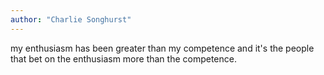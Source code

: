 ```yaml
---
author: "Charlie Songhurst"
---
```


my enthusiasm has been greater than my competence and it's the people that bet on the enthusiasm more than the competence.
